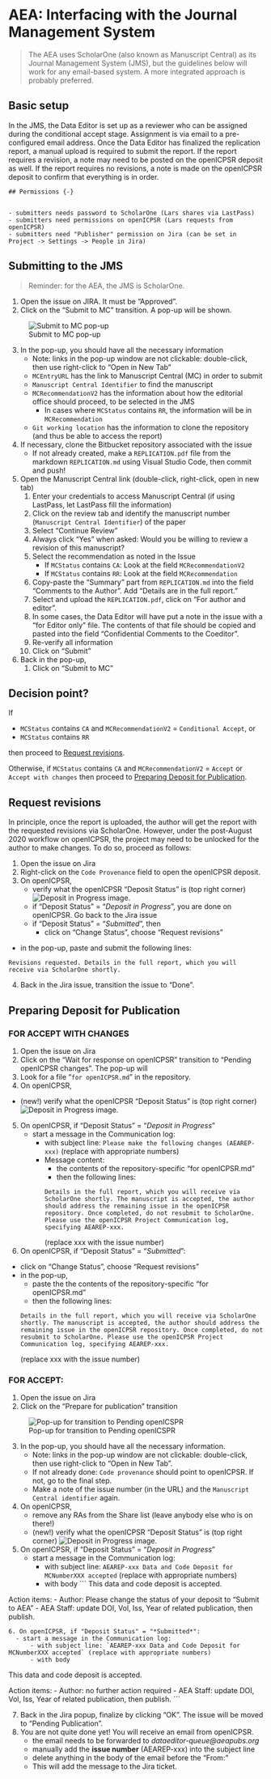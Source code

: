 # AEA: Interfacing with the Journal Management System

> The AEA uses ScholarOne (also known as Manuscript Central) as its Journal Management System (JMS), but the guidelines below will work for any email-based system. A more integrated approach is probably preferred.

## Basic setup

In the JMS, the Data Editor is set up as a reviewer who can be assigned during the conditional accept stage. Assignment is via email to a pre-configured email address. Once the Data Editor has finalized the replication report, a manual upload is required to submit the report. If the report requires a revision, a note may need to be posted on the openICPSR deposit as well. If the report requires no revisions, a note is made on the openICPSR deposit to confirm that everything is in order.

```block
## Permissions {-}


- submitters needs password to ScholarOne (Lars shares via LastPass)
- submitters need permissions on openICPSR (Lars requests from openICPSR)
- submitters need "Publisher" permission on Jira (can be set in Project -> Settings -> People in Jira)

```

## Submitting to the JMS

> Reminder: for the AEA, the JMS is ScholarOne.

1. Open the issue on JIRA. It must be "Approved".
2. Click on the "Submit to MC" transition. A pop-up will be shown.

![Submit to MC pop-up](images/jira-Submit-to-MC.png)

3. In the pop-up, you should have all the necessary information
   - Note: links in the pop-up window are not clickable: double-click, then use right-click to "Open in New Tab"
   - `MCEntryURL`  has the link to Manuscript Central (MC) in order to submit
   - `Manuscript Central Identifier` to find the manuscript
   - `MCRecommendationV2` has the information about how the editorial office should proceed, to be selected in the JMS
      - In cases where `MCStatus` contains `RR`, the information will be in  `MCRecommendation`
   - `Git working location` has the information to clone the repository (and thus be able to access the report)
4. If necessary, clone the Bitbucket repository associated with the issue 
   -  If not already created, make a `REPLICATION.pdf` file from the markdown `REPLICATION.md` using Visual Studio Code, then commit and push!
5. Open the Manuscript Central link (double-click, right-click, open in new tab)
   1. Enter your credentials to access Manuscript Central (if using LastPass, let LastPass fill the information)
   2. Click on the review tab and identify the manuscript number (`Manuscript Central Identifier`) of the paper
   3. Select "Continue Review"
   4. Always click "Yes" when asked: Would you be willing to review a revision of this manuscript?
   5. Select the recommendation as noted in the Issue
      - If `MCStatus` contains `CA`: Look at the field `MCRecommendationV2`
      - If `MCStatus` contains `RR`: Look at the field  `MCRecommendation`
   6. Copy-paste the "Summary" part from `REPLICATION.md` into the field "Comments to the Author". Add "Details are in the full report."
   7. Select and upload the `REPLICATION.pdf`, click on "For author and  editor".
   8. In some cases, the Data Editor will have put a note in the issue with a "for Editor only" file. The contents of that file should be copied and pasted into the field "Confidential Comments to the Coeditor".
   8. Re-verify all information
   9. Click on "Submit"
6. Back in the pop-up, 
   1. Click on "Submit to MC"


## Decision point?

If 

  - `MCStatus` contains `CA` and `MCRecommendationV2` = `Conditional Accept`, or
  - `MCStatus` contains `RR`

then proceed to [Request revisions].

Otherwise, if  `MCStatus` contains `CA` and `MCRecommendationV2` = `Accept` or `Accept with changes`
then proceed to [Preparing Deposit for Publication].

## Request revisions

In principle, once the report is uploaded, the author will get the report with the requested revisions via ScholarOne. However, under the post-August 2020 workflow on openICPSR, the project may need to be unlocked for the author to make changes.
To do so, proceed as follows:

1. Open the issue on Jira
2. Right-click on the `Code Provenance` field to open the openICPSR deposit.
3. On openICPSR, 
   - verify what the openICPSR "Deposit Status" is (top right corner) ![Deposit in Progress image](images/change-status-button.png).
   - if  "Deposit Status" = "*Deposit in Progress*", you are done on openICPSR. Go back to the Jira issue
   - if "Deposit Status" = "*Submitted*", then
      - click on "Change Status", choose "Request revisions"
  - in the pop-up, paste and submit the following lines: 
```
Revisions requested. Details in the full report, which you will receive via ScholarOne shortly. 
```
4. Back in the Jira issue, transition the issue to "Done".




## Preparing Deposit for Publication
 

### FOR ACCEPT WITH CHANGES

1. Open the issue on Jira
2. Click on the "Wait for response on openICPSR" transition to "Pending openICPSR changes". The pop-up will 
3. Look for a file "`for openICPSR.md`" in the repository.
4. On openICPSR, 
  - (new!) verify what the openICPSR "Deposit Status" is (top right corner) ![Deposit in Progress image](images/change-status-button.png).
5. On openICPSR, if "Deposit Status" = "*Deposit in Progress*"
   - start a message in the Communication log:
      - with subject line: `Please make the following changes (AEAREP-xxx)` (replace with appropriate numbers)
      - Message content: 
         - the contents of the repository-specific "for openICPSR.md"
         - then the following lines: 
```
Details in the full report, which you will receive via ScholarOne shortly. The manuscript is accepted, the author should address the remaining issue in the openICPSR repository. Once completed, do not resubmit to ScholarOne. Please use the openICPSR Project Communication log, specifying AEAREP-xxx.
```
(replace xxx with the issue number)

6. On openICPSR, if "Deposit Status" = "*Submitted*":
  - click on "Change Status", choose "Request revisions"
  - in the pop-up, 
    - paste the the contents  of the repository-specific "for openICPSR.md"
    - then the following lines: 
```
Details in the full report, which you will receive via ScholarOne shortly. The manuscript is accepted, the author should address the remaining issue in the openICPSR repository. Once completed, do not resubmit to ScholarOne. Please use the openICPSR Project Communication log, specifying AEAREP-xxx.
```
(replace xxx with the issue number)
 

### FOR ACCEPT:
1. Open the issue on Jira
2. Click on the "Prepare for publication" transition

![Pop-up for transition to Pending openICSPR](images/jira-Wait-for-response-on-ICPSR.png)

3. In the pop-up, you should have all the necessary information.
   - Note: links in the pop-up window are not clickable: double-click, then use right-click to "Open in New Tab".
   - If not already done: `Code provenance` should point to openICPSR. If not, go to the final step.
   - Make a note of the issue number (in the URL) and the `Manuscript Central identifier` again.
4. On openICPSR,
   - remove any RAs from the Share list (leave anybody else who is on there!)
   - (new!) verify what the openICPSR "Deposit Status" is (top right corner) ![Deposit in Progress image](images/change-status-button.png).
5. On openICPSR, if "Deposit Status" = "*Deposit in Progress*"
   - start a message in the Communication log:
      - with subject line: `AEAREP-xxx Data and Code Deposit for MCNumberXXX accepted` (replace with appropriate numbers)
      - with body
```
This data and code deposit is accepted.

 Action items:
 - Author: Please change the status of your deposit to "Submit to AEA"
 - AEA Staff: update DOI, Vol, Iss, Year of related publication, then publish.
```
6. On openICPSR, if "Deposit Status" = "*Submitted*":
  - start a message in the Communication log:
      - with subject line: `AEAREP-xxx Data and Code Deposit for MCNumberXXX accepted` (replace with appropriate numbers)
      - with body
```
This data and code deposit is accepted.

 Action items:
 - Author: no further action required
 - AEA Staff: update DOI, Vol, Iss, Year of related publication, then publish.
```

7. Back in the Jira popup, finalize by clicking "OK". The issue will be moved to "Pending Publication".
8. You are not quite done yet! You will receive an email from openICPSR.  
   - the email needs to be forwarded to *dataeditor-queue@aeapubs.org* 
   - manually add the **issue number** (AEAREP-xxx) into the subject line
   - delete anything in the body of the email before the "From:" 
   - This will add the message to the Jira ticket.
